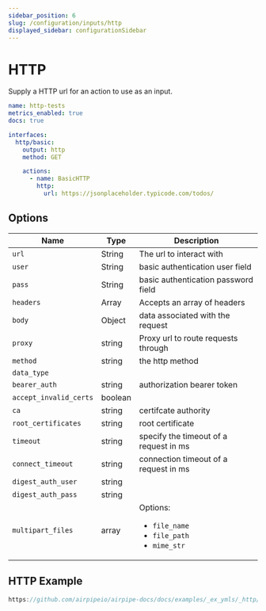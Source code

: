 ```yaml
---
sidebar_position: 6
slug: /configuration/inputs/http
displayed_sidebar: configurationSidebar
---
```


# HTTP

Supply a HTTP url for an action to use as an input.

```yml
name: http-tests
metrics_enabled: true
docs: true

interfaces:
  http/basic:
    output: http
    method: GET

    actions:
      - name: BasicHTTP
        http:
          url: https://jsonplaceholder.typicode.com/todos/
```

## Options

| Name                   | Type    | Description                                                                   |
| ---------------------- | ------- | ----------------------------------------------------------------------------- |
| `url`                  | String  | The url to interact with                                                      |
| `user`                 | String  | basic authentication user field                                               |
| `pass`                 | String  | basic authentication password field                                           |
| `headers`              | Array   | Accepts an array of headers                                                   |
| `body`                 | Object  | data associated with the request                                              |
| `proxy`                | string  | Proxy url to route requests through                                           |
| `method`               | string  | the http method                                                               |
| `data_type`            |         |                                                                               |
| `bearer_auth`          | string  | authorization bearer token                                                    |
| `accept_invalid_certs` | boolean |                                                                               |
| `ca`                   | string  | certifcate authority                                                          |
| `root_certificates`    | string  | root certificate                                                              |
| `timeout`              | string  | specify the timeout of a request in ms                                        |
| `connect_timeout`      | string  | connection timeout of a request in ms                                         |
| `digest_auth_user`     | string  |                                                                               |
| `digest_auth_pass`     | string  |                                                                               |
| `multipart_files`      | array   | Options: <ul><li>`file_name`</li><li>`file_path`</li><li>`mime_str`</li></ul> |

## HTTP Example

```js reference
https://github.com/airpipeio/airpipe-docs/docs/examples/_ex_ymls/_http/_http-basic.yml#L1-L31
```
